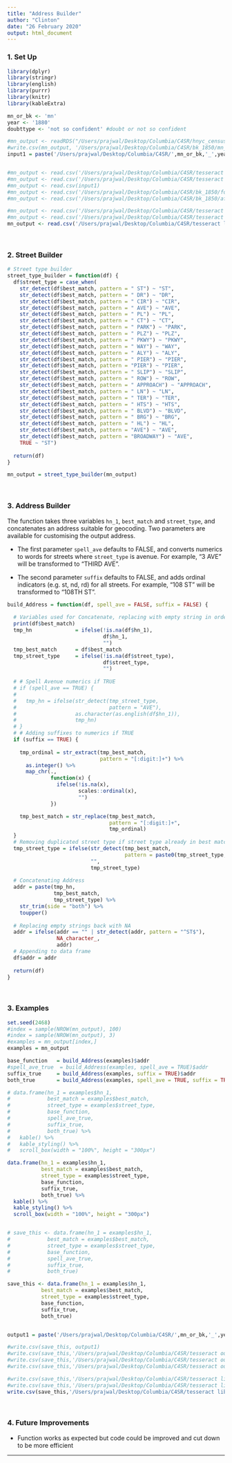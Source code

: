 ```yaml
---
title: "Address Builder"
author: "Clinton"
date: "26 February 2020"
output: html_document
---
```


### 1. Set Up

```r
library(dplyr)
library(stringr)
library(english)
library(purrr)
library(knitr)
library(kableExtra)

mn_or_bk <- 'mn'
year <- '1880'
doubttype <- 'not so confident' #doubt or not so confident

#mn_output <- readRDS("/Users/prajwal/Desktop/Columbia/C4SR/hnyc_census-master/mn_output.rds")
#write.csv(mn_output, '/Users/prajwal/Desktop/Columbia/C4SR/bk_1850/mn_output.csv')
input1 = paste('/Users/prajwal/Desktop/Columbia/C4SR/',mn_or_bk,'_',year,'/for address builder/',mn_or_bk,'_',year,'_',doubttype,'_ready4.csv',sep='')


#mn_output <- read.csv('/Users/prajwal/Desktop/Columbia/C4SR/tesseract output/run1/after cleaning/mn-1880-for-address-builder.csv')
#mn_output <- read.csv('/Users/prajwal/Desktop/Columbia/C4SR/tesseract output/run2/after cleaning/bk-1850-for-address-builder.csv')
#mn_output <- read.csv(input1)
#mn_output <- read.csv('/Users/prajwal/Desktop/Columbia/C4SR/bk_1850/for address builder/bk_1850_not so confident_ready3.csv')
#mn_output <- read.csv('/Users/prajwal/Desktop/Columbia/C4SR/bk_1850/after cleaning/temp3.csv')

#mn_output <- read.csv('/Users/prajwal/Desktop/Columbia/C4SR/tesseract lib/mn 1850/data/mn-1850-for-address-builder.csv')
#mn_output <- read.csv('/Users/prajwal/Desktop/Columbia/C4SR/tesseract lib/mn 1850/data/mn_1850_for_rerun_cleaned.csv')
mn_output <- read.csv('/Users/prajwal/Desktop/Columbia/C4SR/tesseract lib/bk 1850/address 2/data/bk-1850-3-address2-for-address-builder.csv')
```

<br>

### 2. Street Builder

```r
# Street type builder
street_type_builder = function(df) {
  df$street_type = case_when(
    str_detect(df$best_match, pattern = " ST") ~ "ST",
    str_detect(df$best_match, pattern = " DR") ~ "DR",
    str_detect(df$best_match, pattern = " CIR") ~ "CIR",
    str_detect(df$best_match, pattern = " AVE") ~ "AVE",
    str_detect(df$best_match, pattern = " PL") ~ "PL",
    str_detect(df$best_match, pattern = " CT") ~ "CT",
    str_detect(df$best_match, pattern = " PARK") ~ "PARK",
    str_detect(df$best_match, pattern = " PLZ") ~ "PLZ",
    str_detect(df$best_match, pattern = " PKWY") ~ "PKWY",
    str_detect(df$best_match, pattern = " WAY") ~ "WAY",
    str_detect(df$best_match, pattern = " ALY") ~ "ALY",
    str_detect(df$best_match, pattern = " PIER") ~ "PIER",
    str_detect(df$best_match, pattern = "PIER") ~ "PIER",
    str_detect(df$best_match, pattern = " SLIP") ~ "SLIP",
    str_detect(df$best_match, pattern = " ROW") ~ "ROW",
    str_detect(df$best_match, pattern = " APPROACH") ~ "APPROACH",
    str_detect(df$best_match, pattern = " LN") ~ "LN",
    str_detect(df$best_match, pattern = " TER") ~ "TER",
    str_detect(df$best_match, pattern = " HTS") ~ "HTS",
    str_detect(df$best_match, pattern = " BLVD") ~ "BLVD",
    str_detect(df$best_match, pattern = " BRG") ~ "BRG",
    str_detect(df$best_match, pattern = " HL") ~ "HL",
    str_detect(df$best_match, pattern = "AVE") ~ "AVE",
    str_detect(df$best_match, pattern = "BROADWAY") ~ "AVE",
    TRUE ~ "ST")
  
  return(df)
}

mn_output = street_type_builder(mn_output)
```

<br>

### 3. Address Builder

The function takes three variables `hn_1`, `best_match` and `street_type`, and concatenates an address suitable for geocoding. Two parameters are available for customising the output address. 

* The first parameter `spell_ave` defaults to FALSE, and converts numerics to words for streets where `street_type` is avenue. For example, "3 AVE" will be transformed to "THIRD AVE".

* The second parameter `suffix` defaults to FALSE, and adds ordinal indicators (e.g. st, nd, rd) for all streets. For example, "108 ST" will be transformed to "108TH ST".

```r
build_Address = function(df, spell_ave = FALSE, suffix = FALSE) {
  
  # Variables used for Concatenate, replacing with empty string in order to sanitise input for functions below. Also because otherwise NA would be concatenated
  print(df$best_match)
  tmp_hn              = ifelse(!is.na(df$hn_1),
                               df$hn_1,
                               "")
  tmp_best_match      = df$best_match
  tmp_street_type     = ifelse(!is.na(df$street_type),
                               df$street_type,
                               "")
  
  # # Spell Avenue numerics if TRUE
  # if (spell_ave == TRUE) {
  #   
  #   tmp_hn = ifelse(str_detect(tmp_street_type, 
  #                              pattern = "AVE"),
  #                   as.character(as.english(df$hn_1)),
  #                   tmp_hn)
  # }
  # # Adding suffixes to numerics if TRUE
  if (suffix == TRUE) {
    
    tmp_ordinal = str_extract(tmp_best_match, 
                              pattern = "[:digit:]+") %>%
      as.integer() %>%
      map_chr(., 
              function(x) {
                ifelse(!is.na(x),
                       scales::ordinal(x),
                       "")
              })

    tmp_best_match = str_replace(tmp_best_match, 
                                 pattern = "[:digit:]+",
                                 tmp_ordinal)
  }
  # Removing duplicated street type if street type already in best match for street types that are not "ST"
  tmp_street_type = ifelse(str_detect(tmp_best_match,
                                      pattern = paste0(tmp_street_type, "$")),
                           "",
                           tmp_street_type)
  
  # Concatenating Address
  addr = paste(tmp_hn, 
               tmp_best_match, 
               tmp_street_type) %>%
    str_trim(side = "both") %>%
    toupper()
  
  # Replacing empty strings back with NA
  addr = ifelse(addr == "" | str_detect(addr, pattern = "^ST$"),
                NA_character_,
                addr)
  # Appending to data frame
  df$addr = addr
  
  return(df)
}
```

<br>

### 3. Examples

```r
set.seed(2468)
#index = sample(NROW(mn_output), 100)
#index = sample(NROW(mn_output), 3)
#examples = mn_output[index,]
examples = mn_output

base_function   = build_Address(examples)$addr
#spell_ave_true  = build_Address(examples, spell_ave = TRUE)$addr
suffix_true     = build_Address(examples, suffix = TRUE)$addr
both_true       = build_Address(examples, spell_ave = TRUE, suffix = TRUE)$addr

# data.frame(hn_1 = examples$hn_1,
#            best_match = examples$best_match,
#            street_type = examples$street_type, 
#            base_function, 
#            spell_ave_true,
#            suffix_true,
#            both_true) %>%
#   kable() %>%
#   kable_styling() %>%
#   scroll_box(width = "100%", height = "300px")

data.frame(hn_1 = examples$hn_1,
           best_match = examples$best_match,
           street_type = examples$street_type, 
           base_function, 
           suffix_true,
           both_true) %>%
  kable() %>%
  kable_styling() %>%
  scroll_box(width = "100%", height = "300px")


# save_this <- data.frame(hn_1 = examples$hn_1,
#            best_match = examples$best_match,
#            street_type = examples$street_type, 
#            base_function, 
#            spell_ave_true,
#            suffix_true,
#            both_true)

save_this <- data.frame(hn_1 = examples$hn_1,
           best_match = examples$best_match,
           street_type = examples$street_type, 
           base_function, 
           suffix_true,
           both_true)


output1 = paste('/Users/prajwal/Desktop/Columbia/C4SR/',mn_or_bk,'_',year,'/after cleaning/',mn_or_bk,'_',year,'_',doubttype,'_built.csv',sep='')

#write.csv(save_this, output1)
#write.csv(save_this,'/Users/prajwal/Desktop/Columbia/C4SR/tesseract output/run1/final/mn_1880_final_tesseract.csv')
#write.csv(save_this,'/Users/prajwal/Desktop/Columbia/C4SR/tesseract output/run2/after cleaning/bk_1850_final_tesseract_run2.csv')
#write.csv(save_this,'/Users/prajwal/Desktop/Columbia/C4SR/tesseract output/run2/for rerun/bk_1850_final_after_rerun.csv')

#write.csv(save_this,'/Users/prajwal/Desktop/Columbia/C4SR/tesseract lib/mn 1850/data/mn-1850-final_tesseract.csv')
#write.csv(save_this,'/Users/prajwal/Desktop/Columbia/C4SR/tesseract lib/mn 1850/data/mn-1850-final_after_rereun.csv')
write.csv(save_this,'/Users/prajwal/Desktop/Columbia/C4SR/tesseract lib/bk 1850/address 2/data/bk-1850-3-address2-after-address-builder.csv')

```

<br>

### 4. Future Improvements

* Function works as expected but code could be improved and cut down to be more efficient

***
